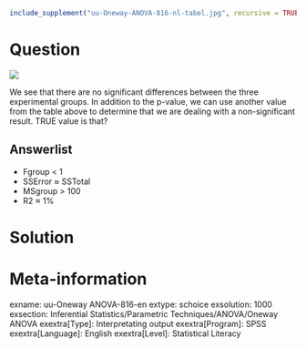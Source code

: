```r
include_supplement("uu-Oneway-ANOVA-816-nl-tabel.jpg", recursive = TRUE)
```

Question
========
  


![](uu-Oneway-ANOVA-816-nl-tabel.jpg)

We see that there are no significant differences between the three experimental groups. In addition to the p-value, we can use another value from the table above to determine that we are dealing with a non-significant result. TRUE value is that?

  
Answerlist
----------
* Fgroup < 1
* SSError ≈ SSTotal
* MSgroup > 100
* R2 ≈ 1%


Solution
========

Meta-information
================
exname: uu-Oneway ANOVA-816-en
extype: schoice
exsolution: 1000
exsection: Inferential Statistics/Parametric Techniques/ANOVA/Oneway ANOVA
exextra[Type]: Interpretating output
exextra[Program]: SPSS
exextra[Language]: English
exextra[Level]: Statistical Literacy
